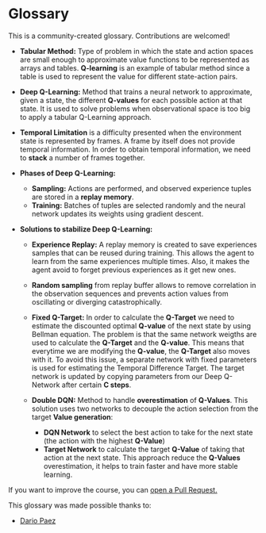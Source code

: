 # Glossary 

This is a community-created glossary. Contributions are welcomed!

- **Tabular Method:** Type of problem in which the state and action spaces are small enough to approximate value functions to be represented as arrays and tables. 
**Q-learning** is an example of tabular method since a table is used to represent the value for different state-action pairs.

- **Deep Q-Learning:** Method that trains a neural network to approximate, given a state, the different **Q-values** for each possible action at that state.
It is used to solve problems when observational space is too big to apply a tabular Q-Learning approach. 

- **Temporal Limitation** is a difficulty presented when the environment state is represented by frames. A frame by itself does not provide temporal information. 
In order to obtain temporal information, we need to **stack** a number of frames together.  

- **Phases of Deep Q-Learning:**
  - **Sampling:** Actions are performed, and observed experience tuples are stored in a **replay memory**.
  - **Training:** Batches of tuples are selected randomly and the neural network updates its weights using gradient descent. 
  
- **Solutions to stabilize Deep Q-Learning:**
  - **Experience Replay:** A replay memory is created to save experiences samples that can be reused during training. 
  This allows the agent to learn from the same experiences multiple times. Also, it makes the agent avoid to forget previous experiences as it get new ones.
  - **Random sampling** from replay buffer allows to remove correlation in the observation sequences and prevents action values from oscillating or diverging
  catastrophically.

  - **Fixed Q-Target:** In order to calculate the **Q-Target** we need to estimate the discounted optimal **Q-value** of the next state by using Bellman equation. The problem
  is that the same network weigths are used to calculate the **Q-Target** and the **Q-value**. This means that everytime we are modifying the **Q-value**, the **Q-Target** also moves with it.
  To avoid this issue, a separate network with fixed parameters is used for estimating the Temporal Difference Target. The target network is updated by copying parameters from
  our Deep Q-Network after certain **C steps**. 
  
  - **Double DQN:** Method to handle **overestimation** of **Q-Values**. This solution uses two networks to decouple the action selection from the target **Value generation**:
     - **DQN Network** to select the best action to take for the next state (the action with the highest **Q-Value**)
     - **Target Network** to calculate the target **Q-Value** of taking that action at the next state. 
This approach reduce the **Q-Values** overestimation, it helps to train faster and have more stable learning.

If you want to improve the course, you can [open a Pull Request.](https://github.com/huggingface/deep-rl-class/pulls)

This glossary was made possible thanks to:

- [Dario Paez](https://github.com/dario248)
